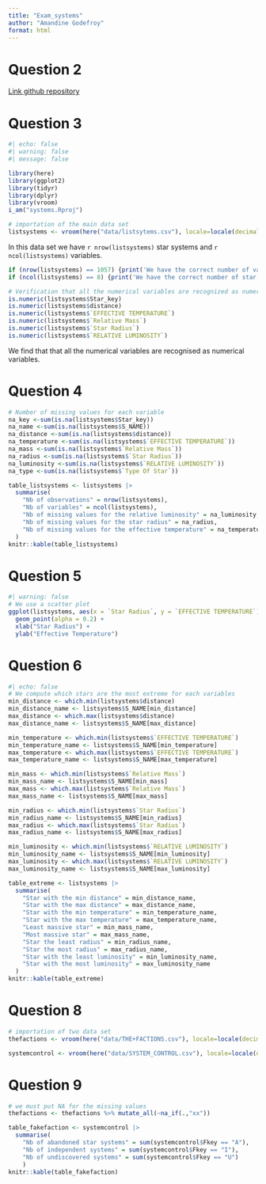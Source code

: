 ```yaml
---
title: "Exam_systems"
author: "Amandine Godefroy"
format: html
---
```


# Question 2

[Link github repository](https://github.com/AmandineGodefroy/systems)

# Question 3

```r
#| echo: false
#| warning: false
#| message: false

library(here)
library(ggplot2)
library(tidyr)
library(dplyr)
library(vroom)
i_am("systems.Rproj")
```

```r
# importation of the main data set
listsystems <- vroom(here("data/listsytems.csv"), locale=locale(decimal_mark=','), show_col_types = FALSE)
```
In this data set we have `r nrow(listsystems)` star systems and `r ncol(listsystems)` variables.
```r
if (nrow(listsystems) == 1057) {print('We have the correct number of variables')} else {print('There is a problem with the number of variables')}
if (ncol(listsystems) == 8) {print('We have the correct number of star systems')} else {print('There is a problem with the number of star systems')}
```

```r
# Verification that all the numerical variables are recognized as numerical variables
is.numeric(listsystems$Star_key)
is.numeric(listsystems$distance)
is.numeric(listsystems$`EFFECTIVE TEMPERATURE`)
is.numeric(listsystems$`Relative Mass`)
is.numeric(listsystems$`Star Radius`)
is.numeric(listsystems$`RELATIVE LUMINOSITY`)
```
We find that that all the numerical variables are recognised as numerical variables.

# Question 4
```r
# Number of missing values for each variable 
na_key <-sum(is.na(listsystems$Star_key))
na_name <-sum(is.na(listsystems$S_NAME))
na_distance <-sum(is.na(listsystems$distance))
na_temperature <-sum(is.na(listsystems$`EFFECTIVE TEMPERATURE`))
na_mass <-sum(is.na(listsystems$`Relative Mass`))
na_radius <-sum(is.na(listsystems$`Star Radius`))
na_luminosity <-sum(is.na(listsystems$`RELATIVE LUMINOSITY`))
na_type <-sum(is.na(listsystems$`Type Of Star`))

```

```r
table_listsystems <- listsystems |>
  summarise(
    "Nb of observations" = nrow(listsystems),
    "Nb of variables" = ncol(listsystems),
    "Nb of missing values for the relative luminosity" = na_luminosity,
    "Nb of missing values for the star radius" = na_radius,
    "Nb of missing values for the effective temperature" = na_temperature, "Nb of observations with at least one missing value" = sum(!complete.cases(listsystems))
  )
knitr::kable(table_listsystems)
```
# Question 5

```r
#| warning: false
# We use a scatter plot
ggplot(listsystems, aes(x = `Star Radius`, y = `EFFECTIVE TEMPERATURE`)) +
  geom_point(alpha = 0.2) +
  xlab("Star Radius") +
  ylab("Effective Temperature")
```

# Question 6
```r
#| echo: false
# We compute which stars are the most extreme for each variables
min_distance <- which.min(listsystems$distance)
min_distance_name <- listsystems$S_NAME[min_distance]
max_distance <- which.max(listsystems$distance)
max_distance_name <- listsystems$S_NAME[max_distance]

min_temperature <- which.min(listsystems$`EFFECTIVE TEMPERATURE`)
min_temperature_name <- listsystems$S_NAME[min_temperature]
max_temperature <- which.max(listsystems$`EFFECTIVE TEMPERATURE`)
max_temperature_name <- listsystems$S_NAME[max_temperature]

min_mass <- which.min(listsystems$`Relative Mass`)
min_mass_name <- listsystems$S_NAME[min_mass]
max_mass <- which.max(listsystems$`Relative Mass`)
max_mass_name <- listsystems$S_NAME[max_mass]

min_radius <- which.min(listsystems$`Star Radius`)
min_radius_name <- listsystems$S_NAME[min_radius]
max_radius <- which.max(listsystems$`Star Radius`)
max_radius_name <- listsystems$S_NAME[max_radius]

min_luminosity <- which.min(listsystems$`RELATIVE LUMINOSITY`)
min_luminosity_name <- listsystems$S_NAME[min_luminosity]
max_luminosity <- which.max(listsystems$`RELATIVE LUMINOSITY`)
max_luminosity_name <- listsystems$S_NAME[max_luminosity]
```


```r
table_extreme <- listsystems |>
  summarise(
    "Star with the min distance" = min_distance_name,
    "Star with the max distance" = max_distance_name,
    "Star with the min temperature" = min_temperature_name,
    "Star with the max temperature" = max_temperature_name,
    "Least massive star" = min_mass_name,
    "Most massive star" = max_mass_name,
    "Star the least radius" = min_radius_name,
    "Star the most radius" = max_radius_name,
    "Star with the least luminosity" = min_luminosity_name,
    "Star with the most luminosity" = max_luminosity_name
  )
knitr::kable(table_extreme)
```
# Question 8
```r
# importation of two data set
thefactions <- vroom(here("data/THE+FACTIONS.csv"), locale=locale(decimal_mark=','), show_col_types = FALSE)

systemcontrol <- vroom(here("data/SYSTEM_CONTROL.csv"), locale=locale(decimal_mark=','), show_col_types = FALSE)
```

# Question 9

```r
# we must put NA for the missing values
thefactions <- thefactions %>% mutate_all(~na_if(.,"xx"))
```

```r
table_fakefaction <- systemcontrol |>
  summarise(
    "Nb of abandoned star systems" = sum(systemcontrol$Fkey == "A"),
    "Nb of independent systems" = sum(systemcontrol$Fkey == "I"),
    "Nb of undiscovered systems" = sum(systemcontrol$Fkey == "U")
    )
knitr::kable(table_fakefaction)
```

